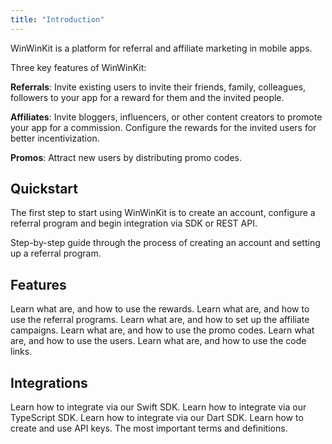 ```yaml
---
title: "Introduction"
---
```


WinWinKit is a platform for referral and affiliate marketing in mobile apps.

Three key features of WinWinKit:

**Referrals**: Invite existing users to invite their friends, family, colleagues, followers to your app for a reward for them and the invited people.

**Affiliates**: Invite bloggers, influencers, or other content creators to promote
your app for a commission. Configure the rewards for the invited users for better
incentivization.

**Promos**: Attract new users by distributing promo codes.

## Quickstart

The first step to start using WinWinKit is to create an account, configure a referral program and begin integration via SDK or REST API.

<Card title="Quickstart" icon="rocket-launch" href="/quickstart">
  Step-by-step guide through the process of creating an account and setting up a
  referral program.
</Card>

## Features

<CardGroup cols={2}>
  <Card title="Rewards" icon="gem" href="/rewards/introduction">
    Learn what are, and how to use the rewards.
  </Card>
  <Card title="Referrals" icon="object-intersect" href="/referrals/referrals">
    Learn what are, and how to use the referral programs.
  </Card>
  <Card title="Affiliates" icon="crown" href="/affiliates/affiliates">
    Learn what are, and how to set up the affiliate campaigns.
  </Card>
  <Card title="Promos" icon="ticket-perforated" href="/promos/promos">
    Learn what are, and how to use the promo codes.
  </Card>
  <Card title="Users" icon="users" href="/users/users">
    Learn what are, and how to use the users.
  </Card>
  <Card title="Code Link" icon="link-horizontal" href="/pages/code-link">
    Learn what are, and how to use the code links.
  </Card>
</CardGroup>

## Integrations

<CardGroup cols={2}>
  <Card title="Swift SDK" icon="swift" href="/integrations/swift-sdk">
    Learn how to integrate via our Swift SDK.
  </Card>
  <Card title="TypeScript SDK" icon="js" href="/integrations/typescript-sdk">
    Learn how to integrate via our TypeScript SDK.
  </Card>
  <Card title="Dart SDK" icon="dart-lang" href="/integrations/dart-sdk">
    Learn how to integrate via our Dart SDK.
  </Card>
  <Card title="API Keys" icon="key" href="/integrations/api-keys">
    Learn how to create and use API keys.
  </Card>
  <Card
    title="REST API"
    icon="brackets-curly"
    href="/api-reference/introduction"
  >
    The most important terms and definitions.
  </Card>
</CardGroup>
